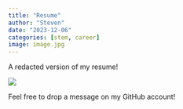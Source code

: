```yaml
---
title: "Resume"
author: "Steven"
date: "2023-12-06"
categories: [stem, career]
image: image.jpg
---
```


A redacted version of my resume!

![](images/image-01.jpg){fig-align="left"}

Feel free to drop a message on my GitHub account!

